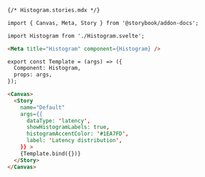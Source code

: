 ```md
{/* Histogram.stories.mdx */}

import { Canvas, Meta, Story } from '@storybook/addon-docs';

import Histogram from './Histogram.svelte';

<Meta title="Histogram" component={Histogram} />

export const Template = (args) => ({
  Component: Histogram,
  props: args,
});

<Canvas>
  <Story
    name="Default"
    args={{
      dataType: 'latency',
      showHistogramLabels: true,
      histogramAccentColor: '#1EA7FD',
      label: 'Latency distribution',
    }} >
    {Template.bind({})}
  </Story>
</Canvas>
```